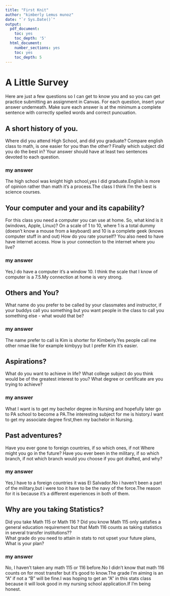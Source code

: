 ```yaml
---
title: "First Knit"
author: "kimberly Lemus munoz"
date: "`r Sys.Date()`"
output:
  pdf_document:
    toc: yes
    toc_depth: '5'
  html_document:
    number_sections: yes
    toc: yes
    toc_depth: 5
---
```


# A Little Survey

Here are just a few questions so I can get to know you and so you can get practice submitting an assignment in Canvas.  For each question, insert your answer underneath. Make sure each answer is at the minimum a complete sentence with correctly spelled words and correct puncuation. 

## A short history of you.  
Where did you attend High School, and did you graduate? Compare english class to math, is one easier for you than the other? Finally which subject did you do the best in? Your answer should have at least two sentences devoted to each question.  
  
### my answer
The high school was knight high school,yes I did graduate.English is more of opinion rather than math it's a process.The class I think I'm the best is science courses.

  

     


## Your computer and your and its capability?  
 For this class  you need a computer you can use at home.  So, what kind is it (windows, Apple, Linux)?  On a scale of 1 to 10, where 1 is a total dummy (doesn't know a mouse from a keyboard) and 10 is a complete geek (knows computer stuff in and out) How do you rate yourself?  You also need to have have internet access. How is your connection to the internet where you live?

### my answer
Yes,I do have a computer it's a window 10. I think the scale that I know of computer  is a 7.5.My connection at home is very strong.

  
   

## Others and You?   
What name do you prefer to be called by your classmates and instructor, if your buddys call you something but you want people in the class to call you something else - what would that be? 

### my answer 
The name prefer to call is Kim is shorter for Kimberly.Yes people call me other nmae like for example kimbyyy but I prefer Kim it's easier.
  
   
 




## Aspirations?   
What do you want to achieve in life?  What college subject do you think would be of the greatest interest to you? What degree or certificate are you trying to achieve?

### my answer     
 What I want is to get my bachelor degree in Nursing and hopefully later go to PA school to become a PA.The interesting subject for me is history.I want to get my  associate degree first,then my bachelor in Nursing.
   
 




## Past adventures?  
Have you ever gone to foreign countries, if so which ones, if not Where might you go in the future?  Have you ever been in the military, if so which branch, if not which branch would you choose if you got drafted, and why?

### my answer     
Yes,I have to a foreign countries it was El Salvador.No i haven't been a part of the military,but i were too it have to be the navy of the force.The reason for it is because it's a different experiences in both of them.
   
  




## Why are you taking Statistics?  
Did you take Math 115 or Math 116 ?  Did you know Math 115 only satisfies a general education requirement but that Math 116 counts as taking statistics in several transfer institutions??  
What grade do you need to attain in stats to not upset your future plans, What is your plan?  
 

### my answer     
No, I haven't taken any math 115 or 116 before.No I didn't know that math 116 counts on for most transfer but it's good to know.The grade I'm aiming is an "A" if not a "B" will be fine.I was hoping to get an "A" in this stats class because it will look good in my nursing school application.If I'm being honest.
   
 






  




